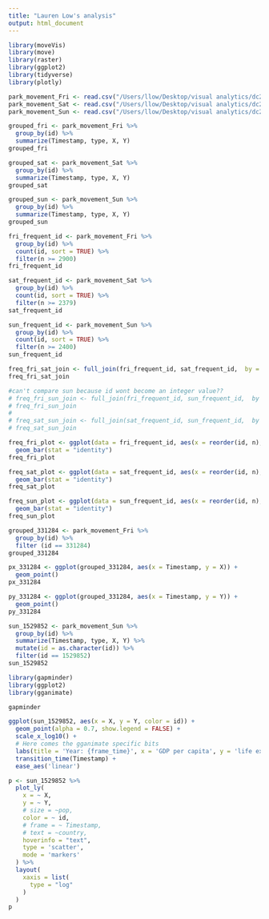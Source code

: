 ```yaml
---
title: "Lauren Low's analysis"
output: html_document
---
```


```r
library(moveVis)
library(move)
library(raster)
library(ggplot2)
library(tidyverse)
library(plotly)
```

```r
park_movement_Fri <- read.csv("/Users/llow/Desktop/visual analytics/dc2/DC2-data/Movement Data/park-movement-Fri.csv")
park_movement_Sat <- read.csv("/Users/llow/Desktop/visual analytics/dc2/DC2-data/Movement Data/park-movement-Sat.csv")
park_movement_Sun <- read.csv("/Users/llow/Desktop/visual analytics/dc2/DC2-data/Movement Data/park-movement-Sun.csv")
```


```r
grouped_fri <- park_movement_Fri %>%
  group_by(id) %>%
  summarize(Timestamp, type, X, Y)
grouped_fri

grouped_sat <- park_movement_Sat %>%
  group_by(id) %>%
  summarize(Timestamp, type, X, Y)
grouped_sat

grouped_sun <- park_movement_Sun %>%
  group_by(id) %>%
  summarize(Timestamp, type, X, Y)
grouped_sun
```

```r
fri_frequent_id <- park_movement_Fri %>%
  group_by(id) %>%
  count(id, sort = TRUE) %>%
  filter(n >= 2900)
fri_frequent_id

sat_frequent_id <- park_movement_Sat %>%
  group_by(id) %>%
  count(id, sort = TRUE) %>%
  filter(n >= 2379)
sat_frequent_id

sun_frequent_id <- park_movement_Sun %>%
  group_by(id) %>%
  count(id, sort = TRUE) %>%
  filter(n >= 2400)
sun_frequent_id
```

```r
freq_fri_sat_join <- full_join(fri_frequent_id, sat_frequent_id,  by = "id")
freq_fri_sat_join

#can't compare sun because id wont become an integer value??
# freq_fri_sun_join <- full_join(fri_frequent_id, sun_frequent_id,  by = "id")
# freq_fri_sun_join
# 
# freq_sat_sun_join <- full_join(sat_frequent_id, sun_frequent_id,  by = "id")
# freq_sat_sun_join
```


```r
freq_fri_plot <- ggplot(data = fri_frequent_id, aes(x = reorder(id, n), y = n)) +
  geom_bar(stat = "identity")
freq_fri_plot

freq_sat_plot <- ggplot(data = sat_frequent_id, aes(x = reorder(id, n), y = n)) +
  geom_bar(stat = "identity")
freq_sat_plot

freq_sun_plot <- ggplot(data = sun_frequent_id, aes(x = reorder(id, n), y = n)) +
  geom_bar(stat = "identity")
freq_sun_plot
```

```r
grouped_331284 <- park_movement_Fri %>%
  group_by(id) %>%
  filter (id == 331284)
grouped_331284

px_331284 <- ggplot(grouped_331284, aes(x = Timestamp, y = X)) +
  geom_point() 
px_331284

py_331284 <- ggplot(grouped_331284, aes(x = Timestamp, y = Y)) +
  geom_point() 
py_331284
```

```r
sun_1529852 <- park_movement_Sun %>%
  group_by(id) %>%
  summarize(Timestamp, type, X, Y) %>%
  mutate(id = as.character(id)) %>%
  filter(id == 1529852)
sun_1529852

```


```r
library(gapminder)
library(ggplot2)
library(gganimate)

gapminder

ggplot(sun_1529852, aes(x = X, y = Y, color = id)) +
  geom_point(alpha = 0.7, show.legend = FALSE) +
  scale_x_log10() +
  # Here comes the gganimate specific bits
  labs(title = 'Year: {frame_time}', x = 'GDP per capita', y = 'life expectancy') +
  transition_time(Timestamp) +
  ease_aes('linear')
```

```r
p <- sun_1529852 %>%
  plot_ly(
    x = ~ X, 
    y = ~ Y, 
    # size = ~pop, 
    color = ~ id, 
    # frame = ~ Timestamp, 
    # text = ~country, 
    hoverinfo = "text",
    type = 'scatter',
    mode = 'markers'
  ) %>%
  layout(
    xaxis = list(
      type = "log"
    )
  )
p
```






